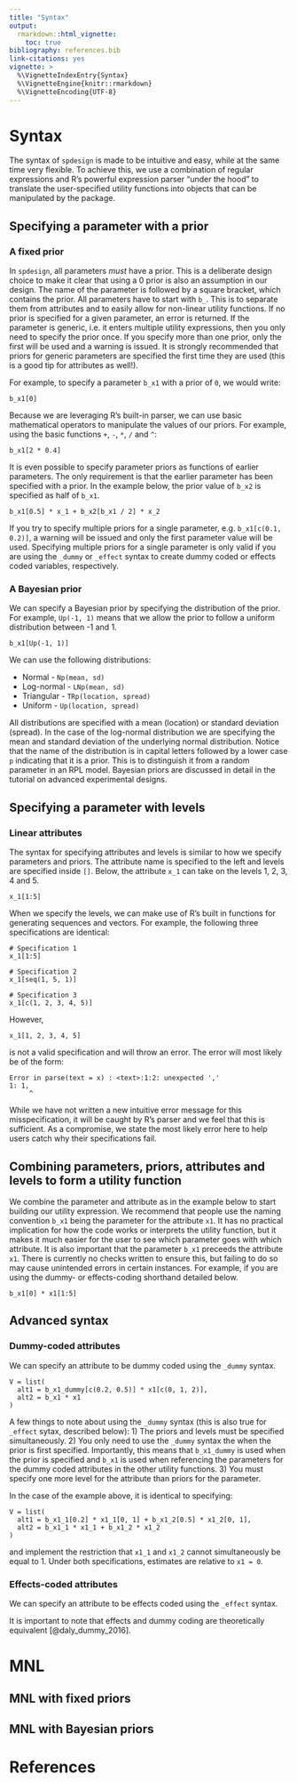 ```yaml
---
title: "Syntax"
output: 
  rmarkdown::html_vignette:
    toc: true
bibliography: references.bib
link-citations: yes
vignette: >
  %\VignetteIndexEntry{Syntax}
  %\VignetteEngine{knitr::rmarkdown}
  %\VignetteEncoding{UTF-8}
---
```


# Syntax
The syntax of `spdesign` is made to be intuitive and easy, while at the same time very flexible. To achieve this, we use a combination of regular expressions and R's powerful expression parser "under the hood" to translate the user-specified utility functions into objects that can be manipulated by the package. 

## Specifying a parameter with a prior
### A fixed prior
In `spdesign`, all parameters *must* have a prior. This is a deliberate design choice to make it clear that using a 0 prior is also an assumption in our design. The name of the parameter is followed by a square bracket, which contains the prior. All parameters have to start with `b_`. This is to separate them from attributes and to easily allow for non-linear utility functions. If no prior is specified for a given parameter, an error is returned. If the parameter is generic, i.e. it enters multiple utility expressions, then you only need to specify the prior once. If you specify more than one prior, only the first will be used and a warning is issued. It is strongly recommended that priors for generic parameters are specified the first time they are used (this is a good tip for attributes as well!). 

For example, to specify a parameter `b_x1` with a prior of `0`, we would write: 

```
b_x1[0]
```

Because we are leveraging R's built-in parser, we can use basic mathematical operators to manipulate the values of our priors. For example, using the basic functions `+`, `-`, `*`, `/` and `^`:

```
b_x1[2 * 0.4]
```

It is even possible to specify parameter priors as functions of earlier parameters. The only requirement is that the earlier parameter has been specified with a prior. In the example below, the prior value of `b_x2` is specified as half of `b_x1`.

```
b_x1[0.5] * x_1 + b_x2[b_x1 / 2] * x_2
```

If you try to specify multiple priors for a single parameter, e.g. `b_x1[c(0.1, 0.2)]`, a warning will be issued and only the first parameter value will be used. Specifying multiple priors for a single parameter is only valid if you are using the `_dummy` or `_effect` syntax to create dummy coded or effects coded variables, respectively.

### A Bayesian prior

We can specify a Bayesian prior by specifying the distribution of the prior. For example, `Up(-1, 1)` means that we allow the prior to follow a uniform distribution between -1 and 1. 

```
b_x1[Up(-1, 1)]
```

We can use the following distributions:

* Normal - `Np(mean, sd)`
* Log-normal - `LNp(mean, sd)`
* Triangular - `TRp(location, spread)`
* Uniform - `Up(location, spread)`

All distributions are specified with a mean (location) or standard deviation (spread). In the case of the log-normal distribution we are specifying the mean and standard deviation of the underlying normal distribution. Notice that the name of the distribution is in capital letters followed by a lower case `p` indicating that it is a prior. This is to distinguish it from a random parameter in an RPL model. Bayesian priors are discussed in detail in the tutorial on advanced experimental designs. 

## Specifying a parameter with levels
### Linear attributes
The syntax for specifying attributes and levels is similar to how we specify parameters and priors. The attribute name is specified to the left and levels are specified inside `[]`. Below, the attribute `x_1` can take on the levels 1, 2, 3, 4 and 5. 

```
x_1[1:5]
```

When we specify the levels, we can make use of R's built in functions for generating sequences and vectors. For example, the following three specifications are identical:

```
# Specification 1
x_1[1:5]

# Specification 2
x_1[seq(1, 5, 1)]

# Specification 3
x_1[c(1, 2, 3, 4, 5)]
```

However, 

```
x_1[1, 2, 3, 4, 5]
```

is not a valid specification and will throw an error. The error will most likely be of the form:

```
Error in parse(text = x) : <text>:1:2: unexpected ','
1: 1,
     ^ 
```

While we have not written a new intuitive error message for this misspecification, it will be caught by R's parser and we feel that this is sufficient. As a compromise, we state the most likely error here to help users catch why their specifications fail. 



## Combining parameters, priors, attributes and levels to form a utility function

We combine the parameter and attribute as in the example below to start building our utility expression. We recommend that people use the naming convention `b_x1` being the parameter for the attribute `x1`. It has no practical implication for how the code works or interprets the utility function, but it makes it much easier for the user to see which parameter goes with which attribute. It is also important that the parameter `b_x1` preceeds the attribute `x1`. There is currently no checks written to ensure this, but failing to do so may cause unintended errors in certain instances. For example, if you are using the dummy- or effects-coding shorthand detailed below. 

 ```
b_x1[0] * x1[1:5]
```

## Advanced syntax 
### Dummy-coded attributes
We can specify an attribute to be dummy coded using the `_dummy` syntax.

```
V = list(
  alt1 = b_x1_dummy[c(0.2, 0.5)] * x1[c(0, 1, 2)],
  alt2 = b_x1 * x1
)
```

A few things to note about using the `_dummy` syntax (this is also true for `_effect` sytax, described below): 
1) The priors and levels must be specified simultaneously. 
2) You only need to use the `_dummy` syntax the when the prior is first specified. Importantly, this means that `b_x1_dummy` is used when the prior is specified and `b_x1` is used when referencing the parameters for the dummy coded attributes in the other utility functions. 
3) You must specify one more level for the attribute than priors for the parameter.

In the case of the example above, it is identical to specifying:

```
V = list(
  alt1 = b_x1_1[0.2] * x1_1[0, 1] + b_x1_2[0.5] * x1_2[0, 1],
  alt2 = b_x1_1 * x1_1 + b_x1_2 * x1_2
)

```

and implement the restriction that `x1_1` and `x1_2` cannot simultaneously be equal to 1. Under both specifications, estimates are relative to `x1 = 0`.

### Effects-coded attributes
We can specify an attribute to be effects coded using the `_effect` syntax.


It is important to note that effects and dummy coding are theoretically equivalent [@daly_dummy_2016]. 

# MNL

## MNL with fixed priors

## MNL with Bayesian priors


# References
